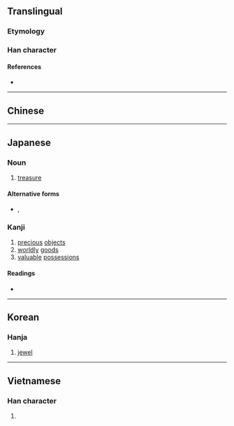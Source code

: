 {{character info/new}}
{{also|寶}}
==Translingual==

===Etymology===
{{Han simp|f2=貝|t2=丶|f=缶|t=&nbsp;}}

===Han character===
{{Han char|rn=40|rad=宀|as=05|sn=8|four=|canj=JMGI|ids=⿱宀玉}}

====References====
* {{Han ref|kx=0284.081|dkj=07122|dj=0561.080|hdz=20917.100|uh=5B9D|ud=23453}}

----

==Chinese==
{{zh-see|寶}}

----

==Japanese==

===Noun===
{{ja-kanjitab|たから|yomi=k}}
{{ja-noun|たから}}

# [[treasure]]

====Alternative forms====
* {{ja-l|財}}, {{ja-l|貨}}

===Kanji===
{{ja-kanji|grade=6|rs=宀05|style=s|kyu=寶}}

# [[precious]] [[objects]]
# [[worldly]] [[goods]]
# [[valuable]] [[possessions]]

====Readings====
* {{ja-readings|goon=[[ほう]] (hō)|kanon=[[ほう]] (hō)|kanyoon=[[ほ]] (ho)|kun=[[たから]] (takara)}}

----

==Korean==

===Hanja===
{{ko-hanja|hangeul=보|rv=bo|mr=po}}

# [[jewel]]

----

==Vietnamese==

===Han character===
{{vi-readings|rs=宀05|hanviet=[[bảo]]}}

# {{defn|lang=vi|sort=宀05}}